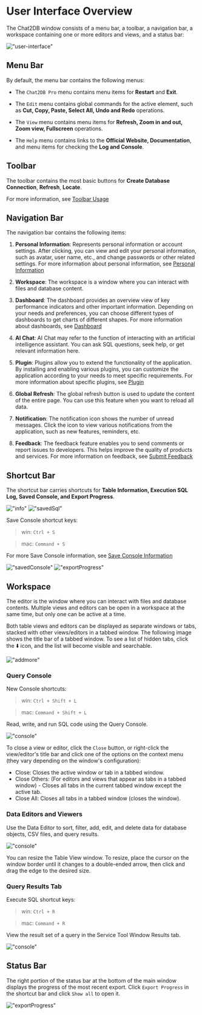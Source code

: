 # User Interface Overview

The Chat2DB window consists of a menu bar, a toolbar, a navigation bar, a workspace containing one or more editors and views, and a status bar:

!["user-interface"](/image/start-guide/user-interface.png)

## Menu Bar

By default, the menu bar contains the following menus:

- The `Chat2DB Pro` menu contains menu items for **Restart** and **Exit**.

- The `Edit` menu contains global commands for the active element, such as **Cut, Copy, Paste, Select All, Undo and Redo** operations.

- The `View` menu contains menu items for **Refresh, Zoom in and out, Zoom view, Fullscreen** operations.

- The `Help` menu contains links to the **Official Website, Documentation**, and menu items for checking the **Log and Console**.

## Toolbar

The toolbar contains the most basic buttons for **Create Database Connection**, **Refresh**, **Locate**.

For more information, see [Toolbar Usage](https://docs.chat2db.ai/en-US/docs/connection-manage/database-operations#view-management-database-from-left-to-right)

## Navigation Bar

The navigation bar contains the following items:

1. **Personal Information**: Represents personal information or account settings. After clicking, you can view and edit your personal information, such as avatar, user name, etc., and change passwords or other related settings. For more information about personal information, see [Personal Information](https://docs.chat2db.ai/en-US/docs/settings/personal)

2. **Workspace**: The workspace is a window where you can interact with files and database content.

3. **Dashboard**: The dashboard provides an overview view of key performance indicators and other important information. Depending on your needs and preferences, you can choose different types of dashboards to get charts of different shapes. For more information about dashboards, see [Dashboard](https://docs.chat2db.ai/en-US/docs/dashboard/Common-operations-dashboard)

4. **AI Chat**: AI Chat may refer to the function of interacting with an artificial intelligence assistant. You can ask SQL questions, seek help, or get relevant information here.

5. **Plugin**: Plugins allow you to extend the functionality of the application. By installing and enabling various plugins, you can customize the application according to your needs to meet specific requirements. For more information about specific plugins, see [Plugin](https://docs.chat2db.ai/en-US/docs/plugin/DBMotion)

6. **Global Refresh**: The global refresh button is used to update the content of the entire page. You can use this feature when you want to reload all data.

7. **Notification**: The notification icon shows the number of unread messages. Click the icon to view various notifications from the application, such as new features, reminders, etc.

8. **Feedback**: The feedback feature enables you to send comments or report issues to developers. This helps improve the quality of products and services. For more information on feedback, see [Submit Feedback](https://docs.chat2db.ai/en-US/docs/feedback/give-feedback)

## Shortcut Bar

The shortcut bar carries shortcuts for **Table Information, Execution SQL Log, Saved Console, and Export Progress**.

!["info"](/image/start-guide/ddlnfo.png)
!["savedSql"](/image/start-guide/savedSql.png)

Save Console shortcut keys:
> win: `Ctrl + S`

> mac: `Command + S`

For more Save Console information, see [Save Console Information](https://docs.chat2db.ai/en-US/docs/connection-manage/Using-toolbar#save-consoles)

!["savedConsole"](/image/start-guide/savedConsole.png)
!["exportProgress"](/image/start-guide/exportProgress.png)

## Workspace

The editor is the window where you can interact with files and database contents. Multiple views and editors can be open in a workspace at the same time, but only one can be active at a time.

Both table views and editors can be displayed as separate windows or tabs, stacked with other views/editors in a tabbed window.
The following image shows the title bar of a tabbed window. To see a list of hidden tabs, click the ⬇️ icon, and the list will become visible and searchable.

!["addmore"](/image/start-guide/addmore.png)

### Query Console

New Console shortcuts:

> win: `Ctrl + Shift + L`

> mac: `Command + Shift + L`

Read, write, and run SQL code using the Query Console.

!["console"](/image/start-guide/console01.png)

To close a view or editor, click the `Close` button, or right-click the view/editor's title bar and click one of the options on the context menu (they vary depending on the window's configuration):

- Close: Closes the active window or tab in a tabbed window.
- Close Others: (For editors and views that appear as tabs in a tabbed window) - Closes all tabs in the current tabbed window except the active tab.
- Close All: Closes all tabs in a tabbed window (closes the window).

### Data Editors and Viewers

Use the Data Editor to sort, filter, add, edit, and delete data for database objects, CSV files, and query results.

!["console"](/image/start-guide/console02.png)

You can resize the Table View window. To resize, place the cursor on the window border until it changes to a double-ended arrow, then click and drag the edge to the desired size.

### Query Results Tab

Execute SQL shortcut keys:

> win: `Ctrl + R`

> mac: `Command + R`

View the result set of a query in the Service Tool Window Results tab.

!["console"](/image/start-guide/console03.png)

## Status Bar

The right portion of the status bar at the bottom of the main window displays the progress of the most recent export. Click `Export Progress` in the shortcut bar and click `Show all` to open it.

!["exportProgress"](/image/start-guide/exportProgress.png)